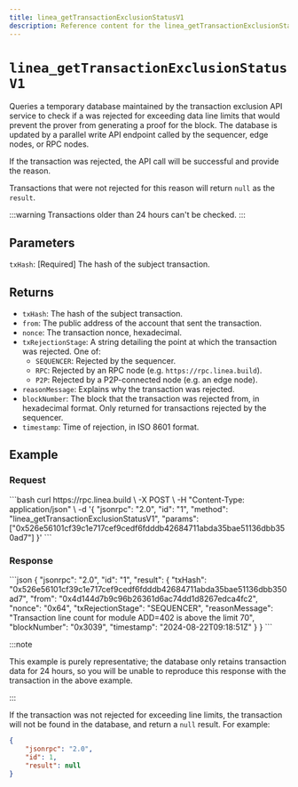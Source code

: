 ```yaml
---
title: linea_getTransactionExclusionStatusV1
description: Reference content for the linea_getTransactionExclusionStatusV1 method.
---
```



# `linea_getTransactionExclusionStatusV1`

Queries a temporary database maintained by the transaction exclusion API service to check if a 
was rejected for exceeding data line limits that would prevent the prover from generating a 
proof for the block. The database is updated by a parallel write API endpoint called by the 
sequencer, edge nodes, or RPC nodes.

If the transaction was rejected, the API call will be successful and provide the reason. 

Transactions that were not rejected for this reason will return `null` as the `result`. 

:::warning
Transactions older than 24 hours can't be checked.
:::

## Parameters

`txHash`: [Required] The hash of the subject transaction.

## Returns

- `txHash`: The hash of the subject transaction. 
- `from`: The public address of the account that sent the transaction. 
- `nonce`: The transaction nonce, hexadecimal. 
- `txRejectionStage`: A string detailing the point at which the transaction was rejected. One of:
    - `SEQUENCER`: Rejected by the sequencer.
    - `RPC`: Rejected by an RPC node (e.g. `https://rpc.linea.build`).
    - `P2P`: Rejected by a P2P-connected node (e.g. an edge node). 
- `reasonMessage`: Explains why the transaction was rejected. 
- `blockNumber`: The block that the transaction was rejected from, in hexadecimal format. Only 
returned for transactions rejected by the sequencer. 
- `timestamp`: Time of rejection, in ISO 8601 format. 

## Example

### Request

<Tabs>
    <TabItem value="cURL">
        ```bash
        curl https://rpc.linea.build \
        -X POST \
        -H "Content-Type: application/json" \
        -d '{
            "jsonrpc": "2.0",
            "id": "1",
            "method": "linea_getTransactionExclusionStatusV1",
            "params": ["0x526e56101cf39c1e717cef9cedf6fdddb42684711abda35bae51136dbb350ad7"]
        }'
        ```
    </TabItem>
</Tabs>

### Response

<Tabs>
    <TabItem value="JSON">
        ```json
        {
            "jsonrpc": "2.0",
            "id": "1",
            "result": {
                "txHash": "0x526e56101cf39c1e717cef9cedf6fdddb42684711abda35bae51136dbb350ad7",
                "from": "0x4d144d7b9c96b26361d6ac74dd1d8267edca4fc2",
                "nonce": "0x64",
                "txRejectionStage": "SEQUENCER",
                "reasonMessage": "Transaction line count for module ADD=402 is above the limit 70",
                "blockNumber": "0x3039",
                "timestamp": "2024-08-22T09:18:51Z"
            }
        }
        ```
    </TabItem>
</Tabs>

:::note

This example is purely representative; the database only retains transaction data for 24 hours, so
you will be unable to reproduce this response with the transaction in the above example.

:::

If the transaction was not rejected for exceeding line limits, the transaction will not be found 
in the database, and return a `null` result. For example:

```json
{
    "jsonrpc": "2.0",
    "id": 1,
    "result": null
}
```
